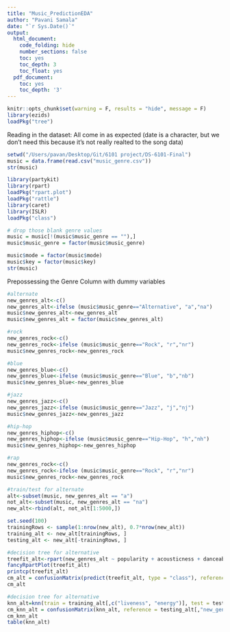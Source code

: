 ```yaml
---
title: "Music_PredictionEDA"
author: "Pavani Samala"
date: "`r Sys.Date()`"
output:
  html_document:
    code_folding: hide
    number_sections: false
    toc: yes
    toc_depth: 3
    toc_float: yes
  pdf_document:
    toc: yes
    toc_depth: '3'
---
```


```r
knitr::opts_chunk$set(warning = F, results = "hide", message = F)
library(ezids)
loadPkg("tree")
```


Reading in the dataset: All come in as expected (date is a character, but we don't need this because it's not really realted to the song data)

```r
setwd("/Users/pavan/Desktop/Git/6101 project/DS-6101-Final")
music = data.frame(read.csv("music_genre.csv"))
str(music)

```

```r

library(partykit)
library(rpart)
loadPkg("rpart.plot")
loadPkg("rattle")
library(caret)
library(ISLR)
loadPkg("class")
```


```r
# drop those blank genre values 
music = music[!(music$music_genre == ""),]
music$music_genre = factor(music$music_genre)

music$mode = factor(music$mode)
music$key = factor(music$key)
str(music)

```



Prepossessing the Genre Column with dummy variables



```r
#alternate
new_genres_alt<-c()
new_genres_alt<-ifelse (music$music_genre=="Alternative", "a","na")
music$new_genres_alt<-new_genres_alt
music$new_genres_alt = factor(music$new_genres_alt)

#rock
new_genres_rock<-c()
new_genres_rock<-ifelse (music$music_genre=="Rock", "r","nr")
music$new_genres_rock<-new_genres_rock

#blue
new_genres_blue<-c()
new_genres_blue<-ifelse (music$music_genre=="Blue", "b","nb")
music$new_genres_blue<-new_genres_blue

#jazz
new_genres_jazz<-c()
new_genres_jazz<-ifelse (music$music_genre=="Jazz", "j","nj")
music$new_genres_jazz<-new_genres_jazz

#hip-hop
new_genres_hiphop<-c()
new_genres_hiphop<-ifelse (music$music_genre=="Hip-Hop", "h","nh")
music$new_genres_hiphop<-new_genres_hiphop

#rap
new_genres_rock<-c()
new_genres_rock<-ifelse (music$music_genre=="Rock", "r","nr")
music$new_genres_rock<-new_genres_rock

```



```r
#train/test for alternate 
alt<-subset(music, new_genres_alt == "a")
not_alt<-subset(music, new_genres_alt == "na")
new_alt<-rbind(alt, not_alt[1:5000,])

set.seed(100)
trainingRows <- sample(1:nrow(new_alt), 0.7*nrow(new_alt))
training_alt <- new_alt[trainingRows, ]
testing_alt <- new_alt[-trainingRows, ]
```


```r
#decision tree for alternative
treefit_alt<-rpart(new_genres_alt ~ popularity + acousticness + danceability + energy + key +liveness + loudness + mode + speechiness + valence, data=training_alt, method="class", control = list(maxdepth = 4))
fancyRpartPlot(treefit_alt)
printcp(treefit_alt)
cm_alt = confusionMatrix(predict(treefit_alt, type = "class"), reference = training_alt$new_genres_alt)
cm_alt
```



```r
#decision tree for alternative
knn_alt=knn(train = training_alt[,c("liveness", "energy")], test = testing_alt[,c("liveness", "energy")], cl=training_alt[,"new_genres_alt"], k=10)
cm_knn_alt = confusionMatrix(knn_alt, reference = testing_alt[,"new_genres_alt"] )
cm_knn_alt
table(knn_alt)

```


```r
```